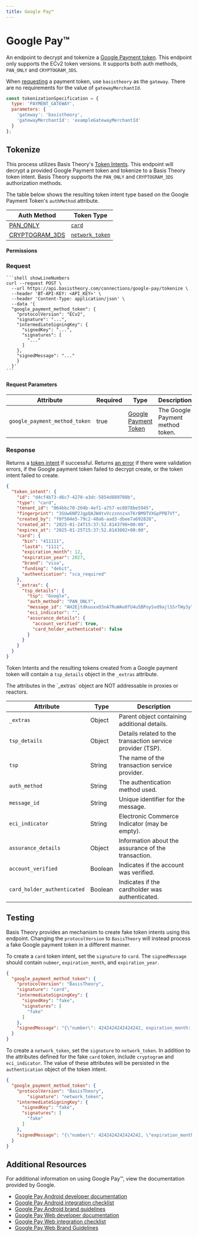 ```yaml
---
title: Google Pay™
---
```




# Google Pay™

An endpoint to decrypt and tokenize a [Google Payment token](https://developers.google.com/pay/api/web/guides/resources/payment-data-cryptography#payment-method-token-structure).
This endpoint only supports the ECv2 token versions.
It supports both auth methods, `PAN_ONLY` and `CRYPTOGRAM_3DS`.

When [requesting](https://developers.google.com/pay/api/web/guides/tutorial#tokenization) a payment token, use `basistheory` as the `gateway`.
There are no requirements for the value of `gatewayMerchantId`.
```javascript
const tokenizationSpecification = {
  type: 'PAYMENT_GATEWAY',
  parameters: {
    'gateway': 'basistheory',
    'gatewayMerchantId': 'exampleGatewayMerchantId'
  }
};
```

## Tokenize

This process utilizes Basis Theory's [Token Intents](/docs/api/tokens/token-intents).
This endpoint will decrypt a provided Google Payment token and tokenize to a Basis Theory token intent.
Basis Theory supports the `PAN_ONLY` and `CRYPTOGRAM_3DS` authorization methods.

The table below shows the resulting token intent type based on the Google Payment Token's `authMethod` attribute.

| Auth Method   | Token Type   |
|---------------|--------------|
| [PAN_ONLY](https://developers.google.com/pay/api/web/guides/resources/payment-data-cryptography#pan_only) | [`card`](http://localhost:3000/docs/api/tokens/token-types#card) |
| [CRYPTOGRAM_3DS](https://developers.google.com/pay/api/web/guides/resources/payment-data-cryptography#cryptogram_3ds)  | [`network_token`](/docs/api/tokens/token-types#network-token)  |

<HttpMethod method={HttpMethods.POST} endpoint="https://api.basistheory.com/connections/google-pay/tokenize" />

#### Permissions

<Permission content="token-intent:create" />

### Request

<Tabs className="bt-tabs" groupId="languages">
  <TabItem value="shell" label="cURL">

    ```shell showLineNumbers
    curl --request POST \
      --url https://api.basistheory.com/connections/google-pay/tokenize \
      --header 'BT-API-KEY: <API_KEY>' \
      --header 'Content-Type: application/json' \
      --data '{
      "google_payment_method_token": {
        "protocolVersion": "ECv2",
        "signature": "...",
        "intermediateSigningKey": {
          "signedKey": "...",
          "signatures": [
            "..."
          ]
        },
        "signedMessage": "..."
        }
      }'
    ```

  </TabItem>
</Tabs>

#### Request Parameters

| Attribute  | Required | Type                                  | Description                                                        |
|------------|----------|---------------------------------------|--------------------------------------------------------------------|
| `google_payment_method_token` | true | [Google Payment Token](https://developers.google.com/pay/api/web/guides/resources/payment-data-cryptography#payment-method-token-structure) | The Google Payment method token. |

### Response

Returns a [token intent](/docs/api/tokens/token-intents#token-intent-object) if successful.
Returns [an error](/docs/api/errors) if there were validation errors, if the Google payment token failed to decrypt create, or the token intent failed to create.

```json showLineNumbers
{
  "token_intent": {
    "id": "d4cf4b73-d6c7-4270-a3dc-5854d889708b",
    "type": "card",
    "tenant_id": "064bbc70-204b-4ef1-a757-ec0878be5945",
    "fingerprint": "3SUw6NP2JgpQAJW4tvVczznnzxnTKrBM9TVXGpPPB7Vf",
    "created_by": "f0f504e5-79c2-40a6-aad3-dbee7a692828",
    "created_at": "2025-01-24T15:37:52.8143798+00:00",
    "expires_at": "2025-01-25T15:37:52.8143802+00:00",
    "card": {
      "bin": "411111",
      "last4": "1111",
      "expiration_month": 12,
      "expiration_year": 2027,
      "brand": "visa",
      "funding": "debit",
      "authentication": "sca_required"
    },
    "_extras": {
      "tsp_details": {
        "tsp": "Google",
        "auth_method": "PAN_ONLY",
        "message_id": "AH2EjtdkuuxxO3nA7RuWAo0fU4u5BPoySvd9ajlSSrTWy3yTCu2IRbRwp8K3sFjSUS-ELa7UzetwY6UFsNLISYiKY6arNIOfYxutYYH3LJdIH0UcmoRDzmM",
        "eci_indicator": "",
        "assurance_details": {
          "account_verified": true,
          "card_holder_authenticated": false
        }
      }
    }
  }
}
```

Token Intents and the resulting tokens created from a Google payment token will contain a `tsp_details` object in the `_extras` attribute.

<Alert type={Alerts.Information}>
The attributes in the `_extras` object are NOT addressable in proxies or reactors.
</Alert>

| Attribute                         | Type      | Description                                   |
|-----------------------------------|-----------|-----------------------------------------------|
| `_extras`                         | Object    | Parent object containing additional details.  |
| `tsp_details`                     | Object    | Details related to the transaction service provider (TSP). |
| `tsp`                             | String    | The name of the transaction service provider. |
| `auth_method`                     | String    | The authentication method used.              |
| `message_id`                      | String    | Unique identifier for the message.           |
| `eci_indicator`                   | String    | Electronic Commerce Indicator (may be empty).|
| `assurance_details`               | Object    | Information about the assurance of the transaction. |
| `account_verified`                | Boolean   | Indicates if the account was verified.       |
| `card_holder_authenticated`       | Boolean   | Indicates if the cardholder was authenticated.|

## Testing

Basis Theory provides an mechanism to create fake token intents using this endpoint.
Changing the `protocolVersion` to `BasisTheory` will instead process a fake Google payment token in a different manner.

To create a `card` token intent, set the `signature` to `card`.
The `signedMessage` should contain `nubmer`, `expiration_month`, and `expiration_year`.
```json title="Fake card token"
{
  "google_payment_method_token": {
    "protocolVersion": "BasisTheory",
    "signature": "card",
    "intermediateSigningKey": {
      "signedKey": "fake",
      "signatures": [
        "fake"
      ]
    },
    "signedMessage": "{\"number\": 4242424242424242, expiration_month: 4, expiration_year: 2025 }"
  }
}
```

To create a `network_token`, set the `signature` to `network_token`.
In addition to the attributes defined for the fake `card` token, include `cryptogram` and `eci_indicator`.
The value of these attributes will be persisted in the `authentication` object of the token intent.
```json title="Fake network_token"
{
  "google_payment_method_token": {
    "protocolVersion": "BasisTheory",
		"signature": "network_token",
    "intermediateSigningKey": {
      "signedKey": "fake",
      "signatures": [
        "fake"
      ]
    },
    "signedMessage": "{\"number\": 4242424242424242, \"expiration_month\": 12, \"expiration_year\": 2025, \"cryptogram\": \"AAAAA....\", \"eci_indicator\": \"01\"}"
  }
}
```

## Additional Resources

For additional information on using Google Pay™, view the documentation provided by Google.
- [Google Pay Android developer documentation](https://developers.google.com/pay/api/android/overview)
- [Google Pay Android integration checklist](https://developers.google.com/pay/api/android/guides/test-and-deploy/integration-checklist)
- [Google Pay Android brand guidelines](https://developers.google.com/pay/api/android/guides/brand-guidelines)
- [Google Pay Web developer documentation](https://developers.google.com/pay/api/web/overview)
- [Google Pay Web integration checklist](https://developers.google.com/pay/api/web/guides/test-and-deploy/integration-checklist)
- [Google Pay Web Brand Guidelines](https://developers.google.com/pay/api/web/guides/brand-guidelines)

